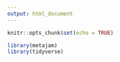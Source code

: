 ```yaml
---
output: html_document
---
```


```r
knitr::opts_chunk$set(echo = TRUE)
```

```r
library(metajam)
library(tidyverse)
```

```r

```

